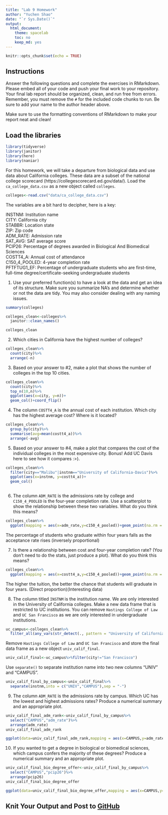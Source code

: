 ```yaml
---
title: "Lab 9 Homework"
author: "Yuchen Shao"
date: "`r Sys.Date()`"
output:
  html_document:
    theme: spacelab
    toc: no
    keep_md: yes
---
```


```r
knitr::opts_chunk$set(echo = TRUE)
```

## Instructions
Answer the following questions and complete the exercises in RMarkdown. Please embed all of your code and push your final work to your repository. Your final lab report should be organized, clean, and run free from errors. Remember, you must remove the `#` for the included code chunks to run. Be sure to add your name to the author header above.  

Make sure to use the formatting conventions of RMarkdown to make your report neat and clean!  

## Load the libraries
```r
library(tidyverse)
library(janitor)
library(here)
library(naniar)
``` 

For this homework, we will take a departure from biological data and use data about California colleges. These data are a subset of the national college scorecard (https://collegescorecard.ed.gov/data/). Load the `ca_college_data.csv` as a new object called `colleges`.
```r
colleges<-read.csv("data/ca_college_data.csv")
```

The variables are a bit hard to decipher, here is a key:  

INSTNM: Institution name  
CITY: California city  
STABBR: Location state  
ZIP: Zip code  
ADM_RATE: Admission rate  
SAT_AVG: SAT average score  
PCIP26: Percentage of degrees awarded in Biological And Biomedical Sciences  
COSTT4_A: Annual cost of attendance  
C150_4_POOLED: 4-year completion rate  
PFTFTUG1_EF: Percentage of undergraduate students who are first-time, full-time degree/certificate-seeking undergraduate students  

1. Use your preferred function(s) to have a look at the data and get an idea of its structure. Make sure you summarize NA's and determine whether or not the data are tidy. You may also consider dealing with any naming issues.
```r
summary(colleges)
```

```r
colleges_clean<-colleges%>%
  janitor::clean_names()
```

```r
colleges_clean
```

2. Which cities in California have the highest number of colleges?
```r
colleges_clean%>%
  count(city)%>%
  arrange(-n)
```

3. Based on your answer to #2, make a plot that shows the number of colleges in the top 10 cities.
```r
colleges_clean%>%
  count(city)%>%
  top_n(10,n)%>%
  ggplot(aes(x=city, y=n))+
  geom_col()+coord_flip()
```

4. The column `COSTT4_A` is the annual cost of each institution. Which city has the highest average cost? Where is it located?
```r
colleges_clean%>%
  group_by(city)%>%
  summarise(avg=mean(costt4_a))%>%
  arrange(-avg)
```

5. Based on your answer to #4, make a plot that compares the cost of the individual colleges in the most expensive city. Bonus! Add UC Davis here to see how it compares :>).
```r
colleges_clean%>%
  filter(city=="Malibu"|instnm=="University of California-Davis")%>%
  ggplot(aes(x=instnm, y=costt4_a))+
  geom_col()
  
```

6. The column `ADM_RATE` is the admissions rate by college and `C150_4_POOLED` is the four-year completion rate. Use a scatterplot to show the relationship between these two variables. What do you think this means?
```r
colleges_clean%>%
  ggplot(mapping = aes(x=adm_rate,y=c150_4_pooled))+geom_point(na.rm = T)+geom_smooth(method = lm,se=F,na.rm = T)
```

The percentage of students who graduate within four years falls as the acceptance rate rises (inversely proportional)

7. Is there a relationship between cost and four-year completion rate? (You don't need to do the stats, just produce a plot). What do you think this means?
```r
colleges_clean%>%
  ggplot(mapping = aes(x=costt4_a,y=c150_4_pooled))+geom_point(na.rm = T)+geom_smooth(method = lm,se=F,na.rm = T)
```

The higher the tuition, the better the chance that students will graduate in four years. (Direct proportion)(Interesting data)

8. The column titled `INSTNM` is the institution name. We are only interested in the University of California colleges. Make a new data frame that is restricted to UC institutions. You can remove `Hastings College of Law` and `UC San Francisco` as we are only interested in undergraduate institutions.
```r
uc_campus<-colleges_clean%>% 
  filter_all(any_vars(str_detect(., pattern = "University of California")))
```

Remove `Hastings College of Law` and `UC San Francisco` and store the final data frame as a new object `univ_calif_final`.
```r
univ_calif_final<-uc_campus%>%filter(city!="San Francisco")
```

Use `separate()` to separate institution name into two new columns "UNIV" and "CAMPUS".
```r
univ_calif_final_by_campus<-univ_calif_final%>%
  separate(instnm,into = c("UNIV","CAMPUS"),sep = "-")
```

9. The column `ADM_RATE` is the admissions rate by campus. Which UC has the lowest and highest admissions rates? Produce a numerical summary and an appropriate plot.
```r
univ_calif_final_adm_rank<-univ_calif_final_by_campus%>%
  select("CAMPUS","adm_rate")%>%
  arrange(adm_rate)
univ_calif_final_adm_rank
```

```r
ggplot(data=univ_calif_final_adm_rank,mapping = aes(x=CAMPUS,y=adm_rate))+geom_col()
```

10. If you wanted to get a degree in biological or biomedical sciences, which campus confers the majority of these degrees? Produce a numerical summary and an appropriate plot.
```r
univ_calif_final_bio_degree_offer<-univ_calif_final_by_campus%>%
  select("CAMPUS","pcip26")%>%
  arrange(pcip26)
univ_calif_final_bio_degree_offer
```

```r
ggplot(data=univ_calif_final_bio_degree_offer,mapping = aes(x=CAMPUS,y=pcip26))+geom_col()
```

## Knit Your Output and Post to [GitHub](https://github.com/FRS417-DataScienceBiologists)